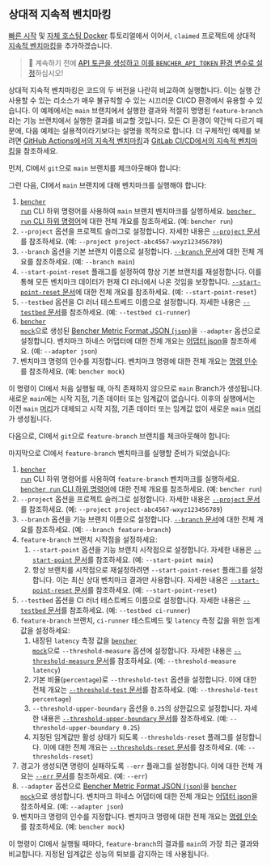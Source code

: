 
## 상대적 지속적 벤치마킹

[빠른 시작][quick start] 및 [자체 호스팅 Docker][docker self-hosted] 튜토리얼에서 이어서, `claimed` 프로젝트에 상대적 [지속적 벤치마킹][continuous benchmarking]을 추가하겠습니다.

> 🐰 계속하기 전에
> [API 토큰을 생성하고 이를 `BENCHER_API_TOKEN` 환경 변수로 설정][create an api token]하십시오!

[quick start]: /ko/docs/tutorial/quick-start/
[docker self-hosted]: /ko/docs/tutorial/docker/
[continuous benchmarking]: /ko/docs/explanation/continuous-benchmarking/
[create an api token]: /ko/docs/tutorial/quick-start/#create-an-api-token

상대적 지속적 벤치마킹은 코드의 두 버전을 나란히 비교하여 실행합니다. 이는 실행 간 사용할 수 있는 리소스가 매우 불규칙할 수 있는 시끄러운 CI/CD 환경에서 유용할 수 있습니다. 이 예제에서는 `main` 브랜치에서 실행한 결과와 적절히 명명된 `feature-branch`라는 기능 브랜치에서 실행한 결과를 비교할 것입니다. 모든 CI 환경이 약간씩 다르기 때문에, 다음 예제는 실용적이라기보다는 설명을 목적으로 합니다. 더 구체적인 예제를 보려면 [GitHub Actions에서의 지속적 벤치마킹][github actions]과 [GitLab CI/CD에서의 지속적 벤치마킹][gitlab ci/cd]을 참조하세요.

[github actions]: /ko/docs/how-to/github-actions/
[gitlab ci/cd]: /ko/docs/how-to/gitlab-ci-cd/

먼저, CI에서 `git`으로 `main` 브랜치를 체크아웃해야 합니다:

<GitCheckoutMain />

그런 다음, CI에서 `main` 브랜치에 대해 벤치마크를 실행해야 합니다:

<RunMainRelative />

1. <code><a href="/ko/docs/explanation/bencher-run/">bencher run</a></code> CLI 하위 명령어를 사용하여 `main` 브랜치 벤치마크를 실행하세요. [`bencher run` CLI 하위 명령어][bencher run]에 대한 전체 개요를 참조하세요.
   (예: `bencher run`)
2. `--project` 옵션을 프로젝트 슬러그로 설정합니다. 자세한 내용은 [`--project` 문서][project option]를 참조하세요.
   (예: `--project project-abc4567-wxyz123456789`)
3. `--branch` 옵션을 기본 브랜치 이름으로 설정합니다. [`--branch` 문서][branch option]에 대한 전체 개요를 참조하세요.
   (예: `--branch main`)
4. `--start-point-reset` 플래그를 설정하여 항상 기본 브랜치를 재설정합니다. 이를 통해 모든 벤치마크 데이터가 현재 CI 러너에서 나온 것임을 보장합니다. [`--start-point-reset` 문서][start point reset]에 대한 전체 개요를 참조하세요.
   (예: `--start-point-reset`)
5. `--testbed` 옵션을 CI 러너 테스트베드 이름으로 설정합니다. 자세한 내용은 [`--testbed` 문서][testbed option]를 참조하세요.
   (예: `--testbed ci-runner`)
6. <code><a href="/ko/docs/reference/bencher-metric-format/#bencher-mock">bencher mock</a></code>으로 생성된 [Bencher Metric Format JSON (`json`)][bmf]을 `--adapter` 옵션으로 설정합니다. 벤치마크 하네스 어댑터에 대한 전체 개요는 [어댑터 json][adapter json]을 참조하세요.
   (예: `--adapter json`)
7. 벤치마크 명령의 인수를 지정합니다. 벤치마크 명령에 대한 전체 개요는 [명령 인수][command argument]를 참조하세요.
   (예: `bencher mock`)

이 명령이 CI에서 처음 실행될 때, 아직 존재하지 않으므로 `main` Branch가 생성됩니다. 새로운 `main`에는 시작 지점, 기존 데이터 또는 임계값이 없습니다. 이후의 실행에서는 이전 `main` [머리][head]가 대체되고 시작 지점, 기존 데이터 또는 임계값 없이 새로운 `main` [머리][head]가 생성됩니다.

[bencher run]: /ko/docs/explanation/bencher-run/
[project option]: /ko/docs/explanation/bencher-run/#--project-project
[branch option]: /ko/docs/explanation/branch-selection/#--branch-branch
[start point reset]: /ko/docs/explanation/branch-selection/#--start-point-reset
[testbed option]: /ko/docs/explanation/bencher-run/#--testbed-testbed
[bmf]: /ko/docs/reference/bencher-metric-format/
[adapter json]: /ko/docs/explanation/adapters/#-json
[command argument]: /ko/docs/explanation/bencher-run/#benchmark-command
[head]: /ko/docs/explanation/benchmarking/#head

다음으로, CI에서 `git`으로 `feature-branch` 브랜치를 체크아웃해야 합니다:

<GitCheckoutFeature />

마지막으로 CI에서 `feature-branch` 벤치마크를 실행할 준비가 되었습니다:

<RunFeatureRelative />

1. <code><a href="/ko/docs/explanation/bencher-run/">bencher run</a></code> CLI 하위 명령어를 사용하여 `feature-branch` 벤치마크를 실행하세요. [`bencher run` CLI 하위 명령어][bencher run]에 대한 전체 개요를 참조하세요.
   (예: `bencher run`)
2. `--project` 옵션을 프로젝트 슬러그로 설정합니다. 자세한 내용은 [`--project` 문서][project option]를 참조하세요.
   (예: `--project project-abc4567-wxyz123456789`)
3. `--branch` 옵션을 기능 브랜치 이름으로 설정합니다. [`--branch` 문서][branch option]에 대한 전체 개요를 참조하세요.
   (예: `--branch feature-branch`)
4. `feature-branch` 브랜치 시작점을 설정하세요:
   1. `--start-point` 옵션을 기능 브랜치 시작점으로 설정합니다. 자세한 내용은 [`--start-point` 문서][start point]를 참조하세요.
   (예: `--start-point main`)
   2. 항상 브랜치를 시작점으로 재설정하려면 `--start-point-reset` 플래그를 설정합니다. 이는 최신 상대 벤치마크 결과만 사용합니다. 자세한 내용은 [`--start-point-reset` 문서][start point reset]를 참조하세요.
   (예: `--start-point-reset`)
5. `--testbed` 옵션을 CI 러너 테스트베드 이름으로 설정합니다. 자세한 내용은 [`--testbed` 문서][testbed option]를 참조하세요.
   (예: `--testbed ci-runner`)
6. `feature-branch` 브랜치, `ci-runner` 테스트베드 및 `latency` 측정 값을 위한 임계값을 설정하세요:
   1. 내장된 `latency` 측정 값을 <code><a href="/ko/docs/reference/bencher-metric-format/#bencher-mock">bencher mock</a></code>으로 `--threshold-measure` 옵션에 설정합니다. 자세한 내용은 [`--threshold-measure` 문서][threshold measure option]를 참조하세요.
   (예: `--threshold-measure latency`)
   2. 기본 비율(`percentage`)로 `--threshold-test` 옵션을 설정합니다. 이에 대한 전체 개요는 [`--threshold-test` 문서][threshold test option]를 참조하세요.
   (예: `--threshold-test percentage`)
   3. `--threshold-upper-boundary` 옵션을 `0.25`의 상한값으로 설정합니다. 자세한 내용은 [`--threshold-upper-boundary` 문서][threshold upper boundary]를 참조하세요.
   (예: `--threshold-upper-boundary 0.25`)
   4. 지정된 임계값만 활성 상태가 되도록 `--thresholds-reset` 플래그를 설정합니다. 이에 대한 전체 개요는 [`--thresholds-reset` 문서][thresholds reset]를 참조하세요.
   (예: `--thresholds-reset`)
7. 경고가 생성되면 명령이 실패하도록 `--err` 플래그를 설정합니다. 이에 대한 전체 개요는 [`--err` 문서][alert err]를 참조하세요.
   (예: `--err`)
8. `--adapter` 옵션으로 [Bencher Metric Format JSON (`json`)][bmf]을 <code><a href="/ko/docs/reference/bencher-metric-format/#bencher-mock">bencher mock</a></code>으로 생성합니다. 벤치마크 하네스 어댑터에 대한 전체 개요는 [어댑터 json][adapter json]을 참조하세요.
   (예: `--adapter json`)
9. 벤치마크 명령의 인수를 지정합니다. 벤치마크 명령에 대한 전체 개요는 [명령 인수][command argument]를 참조하세요.
   (예: `bencher mock`)

이 명령이 CI에서 실행될 때마다, `feature-branch`의 결과를 `main`의 가장 최근 결과와 비교합니다. 지정된 임계값은 성능의 퇴보를 감지하는 데 사용됩니다.

[start point]: /ko/docs/explanation/branch-selection/#--start-point-branch
[start point reset]: /ko/docs/explanation/branch-selection/#--start-point-reset
[threshold measure option]: /ko/docs/explanation/thresholds/#--threshold-measure-measure
[threshold test option]: /ko/docs/explanation/thresholds/#--threshold-test-test
[threshold upper boundary]: /ko/docs/explanation/thresholds/#--threshold-upper-boundary-boundary
[thresholds reset]: /ko/docs/explanation/thresholds/#--thresholds-reset
[alert err]: /ko/docs/explanation/thresholds/#--err